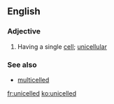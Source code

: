 ==English==

===Adjective===
{{en-adj}}

# {{context|of an organism}} Having a single [[cell]]; [[unicellular]]

===See also===
*[[multicelled]]

[[fr:unicelled]]
[[ko:unicelled]]